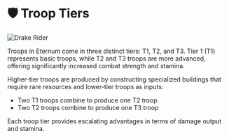 
# 🛡️ Troop Tiers

<img src="/images/covers/drake-rider.png" alt="Drake Rider" className="w-full rounded-lg my-6" />

Troops in Eternum come in three distinct tiers: T1, T2, and T3. Tier 1 (T1) represents basic troops, while T2 and T3
troops are more advanced, offering significantly increased combat strength and stamina.

Higher-tier troops are produced by constructing specialized buildings that require rare resources and lower-tier troops
as inputs:

- Two T1 troops combine to produce one T2 troop
- Two T2 troops combine to produce one T3 troop

Each troop tier provides escalating advantages in terms of damage output and stamina.

<TroopTiers />

<TroopTierDamageStats />

<MaxStaminaTable />
